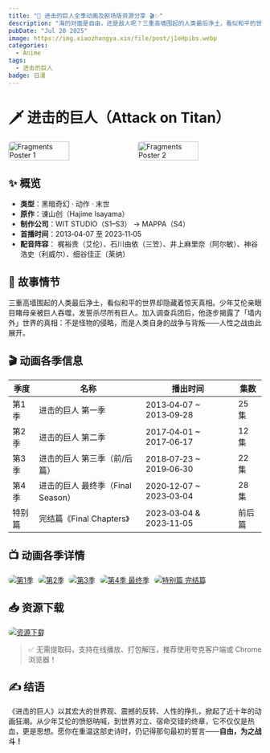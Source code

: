 ```yaml
---
title: "🎉 进击的巨人全季动画及剧场版资源分享 🎬✨"
description: "海的对面是自由，还是敌人呢？三重高墙围起的人类最后净土，看似和平的世界却隐藏着惊天真相。少年艾伦亲眼目睹母亲被巨人吞噬，发誓杀尽所有巨人。加入调查兵团后，他逐步揭露了「墙内外」世界的真相：不是怪物的侵略，而是人类自身的战争与背叛——人性之战由此展开。"
pubDate: "Jul 20 2025"
image: https://img.xiaozhangya.xin/file/post/j1eHpibs.webp
categories:
  - Anime
tags:
  - 进击的巨人
badge: 日漫
---
```


# 🗡️ **进击的巨人（Attack on Titan）**
<div style="display:flex; gap:10px; flex-wrap:wrap; justify-content:center;">
  <img src="https://picbed.xiaozhangya.xin/picbed/20250716180309140.jpg" alt="Fragments Poster 1" style="width:49%; border-radius:8px;" />
  <img src="https://picbed.xiaozhangya.xin/picbed/20250716180313745.jpg" alt="Fragments Poster 2" style="width:49%; border-radius:8px;" />
</div>

## ✨ 概览
- **类型**：黑暗奇幻 · 动作 · 末世  
- **原作**：谏山创（Hajime Isayama）  
- **制作公司**：WIT STUDIO（S1–S3） → MAPPA（S4）  
- **首播时间**：2013‑04‑07 至 2023‑11‑05  
- **配音阵容**：
梶裕贵（艾伦）、石川由依（三笠）、井上麻里奈（阿尔敏）、神谷浩史（利威尔）、细谷佳正（莱纳）

## 🧱 故事情节
三重高墙围起的人类最后净土，看似和平的世界却隐藏着惊天真相。少年艾伦亲眼目睹母亲被巨人吞噬，发誓杀尽所有巨人。加入调查兵团后，他逐步揭露了「墙内外」世界的真相：不是怪物的侵略，而是人类自身的战争与背叛——人性之战由此展开。
## 🎬 动画各季信息
| **季度**   | **名称**                              | **播出时间**                | **集数**   |
| ------ | --------------------------------- | ----------------------- | ------ |
| 第1季  | 进击的巨人 第一季                 | 2013‑04‑07 ~ 2013‑09‑28 | 25 集  |
| 第2季  | 进击的巨人 第二季                 | 2017‑04‑01 ~ 2017‑06‑17 | 12 集  |
| 第3季  | 进击的巨人 第三季（前/后篇）      | 2018‑07‑23 ~ 2019‑06‑30 | 22 集  |
| 第4季  | 进击的巨人 最终季（Final Season） | 2020‑12‑07 ~ 2023‑03‑04 | 28 集  |
| 特别篇 | 完结篇《Final Chapters》          | 2023‑03‑04 & 2023‑11‑05 | 前后篇 |

## 📺 动画各季详情
<div>
<a href="https://www.themoviedb.org/tv/1429/season/1?language=zh-CN" target="_blank" style="display:inline-block; margin-right:5px;">
  <img
    src="https://img.shields.io/badge/第1季-TMDB-blue?style=for-the-badge"
    alt="第1季"
    style="border-radius:12px;" />
</a>
<a href="https://www.themoviedb.org/tv/1429/season/2?language=zh-CN" target="_blank" style="display:inline-block; margin-right:5px;">
  <img
    src="https://img.shields.io/badge/第2季-TMDB-green?style=for-the-badge"
    alt="第2季"
    style="border-radius:12px;" />
</a>
<a href="https://www.themoviedb.org/tv/1429/season/3?language=zh-CN" target="_blank" style="display:inline-block; margin-right:5px;">
  <img
    src="https://img.shields.io/badge/第3季-TMDB-orange?style=for-the-badge"
    alt="第3季"
    style="border-radius:12px;" />
</a>
<a href="https://www.themoviedb.org/tv/1429/season/4?language=zh-CN" target="_blank" style="display:inline-block; margin-right:5px;">
  <img
    src="https://img.shields.io/badge/最终季-TMDB-red?style=for-the-badge"
    alt="第4季 最终季"
    style="border-radius:12px;" />
</a>
<a href="https://www.themoviedb.org/tv/1429/season/0?language=zh-CN" target="_blank" style="display:inline-block;">
  <img
    src="https://img.shields.io/badge/完结篇-特别篇-yellow?style=for-the-badge"
    alt="特别篇 完结篇"
    style="border-radius:12px;" />
</a>
</div>

## 📥 资源下载

<div>
<a href="https://pan.quark.cn/s/3445f199258b" target="_blank" style="display:inline-block; margin-right:5px;">
  <img
    src="https://img.shields.io/badge/资源下载-夸克网盘-4CAF50?style=for-the-badge"
    alt="资源下载"
    style="border-radius:12px;" />
</a> 
</div>

> ✅ 无需提取码，支持在线播放、打包解压，推荐使用夸克客户端或 Chrome 浏览器！

## ✍️ 结语
《进击的巨人》以其宏大的世界观、震撼的反转、人性的挣扎，掀起了近十年的动画狂潮。从少年艾伦的愤怒呐喊，到世界对立、宿命交错的终章，它不仅仅是热血，更是思想。愿你在重温这部史诗时，仍记得那句最初的誓言——**自由，为之战斗！**
